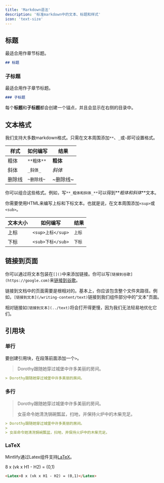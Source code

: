 ```yaml
---
title: 'Markdown语法'
description: '标准markdown中的文本、标题和样式'
icon: 'text-size'
---
```


## 标题

最适合用作章节标题。

```md
## 标题
```

### 子标题

最适合用作子章节标题。

```md
### 子标题
```

<Tip>

每个**标题**和**子标题**都会创建一个锚点，并且会显示在右侧的目录中。

</Tip>

## 文本格式

我们支持大多数markdown格式。只需在文本周围添加`**`、`_`或`~`即可设置格式。

| 样式 | 如何编写 | 结果 |
| ------------- | ----------------- | --------------- |
| 粗体 | `**粗体**` | **粗体** |
| 斜体 | `_斜体_` | _斜体_ |
| 删除线 | `~删除线~` | ~删除线~ |

你可以组合这些格式。例如，写`**_粗体和斜体_**`可以得到**_粗体和斜体_**文本。

你需要使用HTML来编写上标和下标文本。也就是说，在文本周围添加`<sup>`或`<sub>`。

| 文本大小 | 如何编写 | 结果 |
| ----------- | ------------------------ | ---------------------- |
| 上标 | `<sup>上标</sup>` | <sup>上标</sup> |
| 下标 | `<sub>下标</sub>` | <sub>下标</sub> |

## 链接到页面

你可以通过将文本包装在`[]()`中来添加链接。你可以写`[链接到谷歌](https://google.com)`来[链接到谷歌](https://google.com)。

链接到文档中的页面需要是根相对的。基本上，你应该包含整个文件夹路径。例如，`[链接到文本](/writing-content/text)`链接到我们组件部分中的"文本"页面。

相对链接如`[链接到文本](../text)`将会打开得更慢，因为我们无法轻易地优化它们。

## 引用块

### 单行

要创建引用块，在段落前面添加一个`>`。

> Dorothy跟随她穿过城堡中许多美丽的房间。

```md
> Dorothy跟随她穿过城堡中许多美丽的房间。
```

### 多行

> Dorothy跟随她穿过城堡中许多美丽的房间。
>
> 女巫命令她清洗锅碗瓢盆，扫地，并保持火炉中的木柴充足。

```md
> Dorothy跟随她穿过城堡中许多美丽的房间。
>
> 女巫命令她清洗锅碗瓢盆，扫地，并保持火炉中的木柴充足。
```

### LaTeX

Mintlify通过Latex组件支持[LaTeX](https://www.latex-project.org)。

<Latex>8 x (vk x H1 - H2) = (0,1)</Latex>

```md
<Latex>8 x (vk x H1 - H2) = (0,1)</Latex>
```
